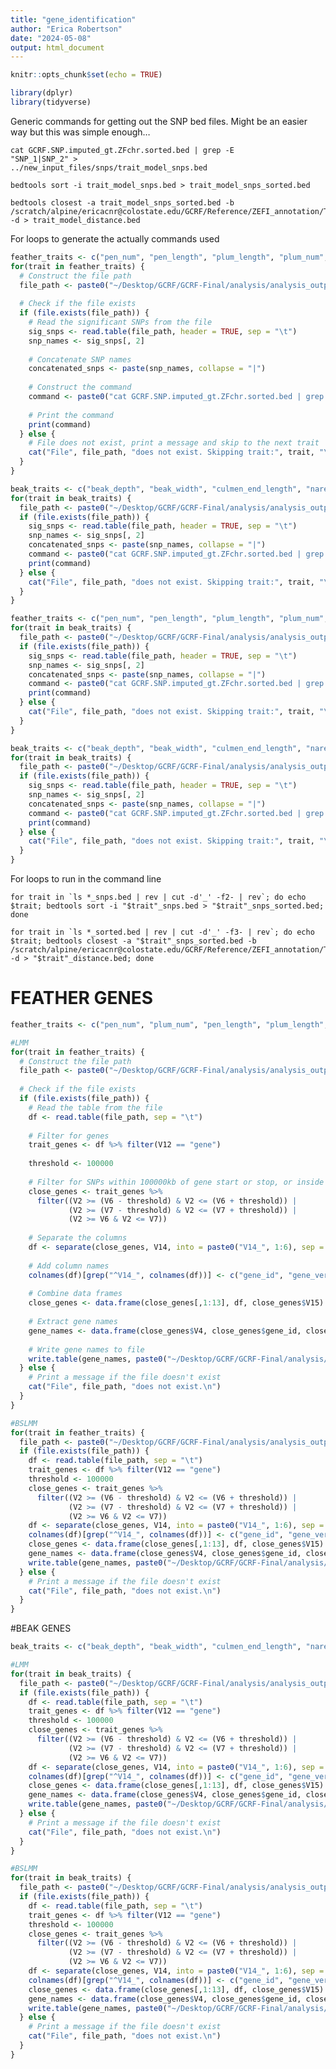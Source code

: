 ```yaml
---
title: "gene_identification"
author: "Erica Robertson"
date: "2024-05-08"
output: html_document
---
```


```r
knitr::opts_chunk$set(echo = TRUE)
```

```r
library(dplyr)
library(tidyverse)
```

Generic commands for getting out the SNP bed files. Might be an easier way but this was simple enough...
```generic_code
cat GCRF.SNP.imputed_gt.ZFchr.sorted.bed | grep -E 
"SNP_1|SNP_2" > 
../new_input_files/snps/trait_model_snps.bed

bedtools sort -i trait_model_snps.bed > trait_model_snps_sorted.bed

bedtools closest -a trait_model_snps_sorted.bed -b 
/scratch/alpine/ericacnr@colostate.edu/GCRF/Reference/ZEFI_annotation/Taeniopygia_guttata_sorted.bed 
-d > trait_model_distance.bed
```

For loops to generate the actually commands used
```r
feather_traits <- c("pen_num", "pen_length", "plum_length", "plum_num", "nodes", "GCRF_feather_PC")
for(trait in feather_traits) {
  # Construct the file path
  file_path <- paste0("~/Desktop/GCRF/GCRF-Final/analysis/analysis_output/lmm/lmm_feather/", trait, "_outlier.txt")
  
  # Check if the file exists
  if (file.exists(file_path)) {
    # Read the significant SNPs from the file
    sig_snps <- read.table(file_path, header = TRUE, sep = "\t") 
    snp_names <- sig_snps[, 2]
    
    # Concatenate SNP names
    concatenated_snps <- paste(snp_names, collapse = "|")
    
    # Construct the command
    command <- paste0("cat GCRF.SNP.imputed_gt.ZFchr.sorted.bed | grep -E '", concatenated_snps, "' > ../new_input_files/snps/", trait, "_lmm_snps.bed")
    
    # Print the command
    print(command)
  } else {
    # File does not exist, print a message and skip to the next trait
    cat("File", file_path, "does not exist. Skipping trait:", trait, "\n")
  }
}

beak_traits <- c("beak_depth", "beak_width", "culmen_end_length", "nare_length", "GCRF_bill_PC")
for(trait in beak_traits) {
  file_path <- paste0("~/Desktop/GCRF/GCRF-Final/analysis/analysis_output/lmm/lmm_bill/", trait, "_outlier.txt")
  if (file.exists(file_path)) {
    sig_snps <- read.table(file_path, header = TRUE, sep = "\t") 
    snp_names <- sig_snps[, 2]
    concatenated_snps <- paste(snp_names, collapse = "|")
    command <- paste0("cat GCRF.SNP.imputed_gt.ZFchr.sorted.bed | grep -E '", concatenated_snps, "' > ../new_input_files/snps/", trait, "_lmm_snps.bed")
    print(command)
  } else {
    cat("File", file_path, "does not exist. Skipping trait:", trait, "\n")
  }
}
```
```r
feather_traits <- c("pen_num", "pen_length", "plum_length", "plum_num", "nodes", "GCRF_feather_PC")
for(trait in beak_traits) {
  file_path <- paste0("~/Desktop/GCRF/GCRF-Final/analysis/analysis_output/bslmm/bslmm_bill/", trait, "_outlier.txt")
  if (file.exists(file_path)) {
    sig_snps <- read.table(file_path, header = TRUE, sep = "\t") 
    snp_names <- sig_snps[, 2]
    concatenated_snps <- paste(snp_names, collapse = "|")
    command <- paste0("cat GCRF.SNP.imputed_gt.ZFchr.sorted.bed | grep -E '", concatenated_snps, "' > ../new_input_files/snps/", trait, "_bslmm_snps.bed")
    print(command)
  } else {
    cat("File", file_path, "does not exist. Skipping trait:", trait, "\n")
  }
}

beak_traits <- c("beak_depth", "beak_width", "culmen_end_length", "nare_length", "GCRF_bill_PC")
for(trait in beak_traits) {
  file_path <- paste0("~/Desktop/GCRF/GCRF-Final/analysis/analysis_output/bslmm/bslmm_bill/", trait, "_outlier.txt")
  if (file.exists(file_path)) {
    sig_snps <- read.table(file_path, header = TRUE, sep = "\t") 
    snp_names <- sig_snps[, 2]
    concatenated_snps <- paste(snp_names, collapse = "|")
    command <- paste0("cat GCRF.SNP.imputed_gt.ZFchr.sorted.bed | grep -E '", concatenated_snps, "' > ../new_input_files/snps/", trait, "_bslmm_snps.bed")
    print(command)
  } else {
    cat("File", file_path, "does not exist. Skipping trait:", trait, "\n")
  }
}
```

For loops to run in the command line
```unix_commands
for trait in `ls *_snps.bed | rev | cut -d'_' -f2- | rev`; do echo $trait; bedtools sort -i "$trait"_snps.bed > "$trait"_snps_sorted.bed; done

for trait in `ls *_sorted.bed | rev | cut -d'_' -f3- | rev`; do echo $trait; bedtools closest -a "$trait"_snps_sorted.bed -b /scratch/alpine/ericacnr@colostate.edu/GCRF/Reference/ZEFI_annotation/Taeniopygia_guttata_sorted.bed -d > "$trait"_distance.bed; done
```

# FEATHER GENES
```r
feather_traits <- c("pen_num", "plum_num", "pen_length", "plum_length", "nodes", "GCRF_feather_PC")

#LMM
for(trait in feather_traits) {
  # Construct the file path
  file_path <- paste0("~/Desktop/GCRF/GCRF-Final/analysis/analysis_output/genes/", trait, "_lmm_distance.bed")
  
  # Check if the file exists
  if (file.exists(file_path)) {
    # Read the table from the file
    df <- read.table(file_path, sep = "\t")
    
    # Filter for genes
    trait_genes <- df %>% filter(V12 == "gene")
    
    threshold <- 100000
    
    # Filter for SNPs within 100000kb of gene start or stop, or inside the gene
    close_genes <- trait_genes %>%
      filter((V2 >= (V6 - threshold) & V2 <= (V6 + threshold)) |
             (V2 >= (V7 - threshold) & V2 <= (V7 + threshold)) |
             (V2 >= V6 & V2 <= V7))
    
    # Separate the columns
    df <- separate(close_genes, V14, into = paste0("V14_", 1:6), sep = "; ")
    
    # Add column names
    colnames(df)[grep("^V14_", colnames(df))] <- c("gene_id", "gene_version", "gene_name", "gene_source", "gene_biotype", "additional_info")
    
    # Combine data frames
    close_genes <- data.frame(close_genes[,1:13], df, close_genes$V15)
    
    # Extract gene names
    gene_names <- data.frame(close_genes$V4, close_genes$gene_id, close_genes$gene_name)
    
    # Write gene names to file
    write.table(gene_names, paste0("~/Desktop/GCRF/GCRF-Final/analysis/analysis_output/genes/", trait, "_genes_lmm_100kb.txt"), quote = FALSE, sep = "\t")
  } else {
    # Print a message if the file doesn't exist
    cat("File", file_path, "does not exist.\n")
  }
}

#BSLMM
for(trait in feather_traits) {
  file_path <- paste0("~/Desktop/GCRF/GCRF-Final/analysis/analysis_output/genes/", trait, "_lmm_distance.bed")
  if (file.exists(file_path)) {
    df <- read.table(file_path, sep = "\t")
    trait_genes <- df %>% filter(V12 == "gene")
    threshold <- 100000
    close_genes <- trait_genes %>%
      filter((V2 >= (V6 - threshold) & V2 <= (V6 + threshold)) |
             (V2 >= (V7 - threshold) & V2 <= (V7 + threshold)) |
             (V2 >= V6 & V2 <= V7))
    df <- separate(close_genes, V14, into = paste0("V14_", 1:6), sep = "; ")
    colnames(df)[grep("^V14_", colnames(df))] <- c("gene_id", "gene_version", "gene_name", "gene_source", "gene_biotype", "additional_info")
    close_genes <- data.frame(close_genes[,1:13], df, close_genes$V15)
    gene_names <- data.frame(close_genes$V4, close_genes$gene_id, close_genes$gene_name)
    write.table(gene_names, paste0("~/Desktop/GCRF/GCRF-Final/analysis/analysis_output/genes/", trait, "_genes_bslmm_100kb.txt"), quote = FALSE, sep = "\t")
  } else {
    # Print a message if the file doesn't exist
    cat("File", file_path, "does not exist.\n")
  }
}

```

#BEAK GENES
```r
beak_traits <- c("beak_depth", "beak_width", "culmen_end_length", "nare_length", "GCRF_bill_PC")

#LMM
for(trait in beak_traits) {
  file_path <- paste0("~/Desktop/GCRF/GCRF-Final/analysis/analysis_output/genes/", trait, "_lmm_distance.bed")
  if (file.exists(file_path)) {
    df <- read.table(file_path, sep = "\t")
    trait_genes <- df %>% filter(V12 == "gene")
    threshold <- 100000
    close_genes <- trait_genes %>%
      filter((V2 >= (V6 - threshold) & V2 <= (V6 + threshold)) |
             (V2 >= (V7 - threshold) & V2 <= (V7 + threshold)) |
             (V2 >= V6 & V2 <= V7))
    df <- separate(close_genes, V14, into = paste0("V14_", 1:6), sep = "; ")
    colnames(df)[grep("^V14_", colnames(df))] <- c("gene_id", "gene_version", "gene_name", "gene_source", "gene_biotype", "additional_info")
    close_genes <- data.frame(close_genes[,1:13], df, close_genes$V15)
    gene_names <- data.frame(close_genes$V4, close_genes$gene_id, close_genes$gene_name)
    write.table(gene_names, paste0("~/Desktop/GCRF/GCRF-Final/analysis/analysis_output/genes/", trait, "_genes_lmm_100kb.txt"), quote = FALSE, sep = "\t")
  } else {
    # Print a message if the file doesn't exist
    cat("File", file_path, "does not exist.\n")
  }
}

#BSLMM
for(trait in beak_traits) {
  file_path <- paste0("~/Desktop/GCRF/GCRF-Final/analysis/analysis_output/genes/", trait, "_lmm_distance.bed")
  if (file.exists(file_path)) {
    df <- read.table(file_path, sep = "\t")
    trait_genes <- df %>% filter(V12 == "gene")
    threshold <- 100000
    close_genes <- trait_genes %>%
      filter((V2 >= (V6 - threshold) & V2 <= (V6 + threshold)) |
             (V2 >= (V7 - threshold) & V2 <= (V7 + threshold)) |
             (V2 >= V6 & V2 <= V7))
    df <- separate(close_genes, V14, into = paste0("V14_", 1:6), sep = "; ")
    colnames(df)[grep("^V14_", colnames(df))] <- c("gene_id", "gene_version", "gene_name", "gene_source", "gene_biotype", "additional_info")
    close_genes <- data.frame(close_genes[,1:13], df, close_genes$V15)
    gene_names <- data.frame(close_genes$V4, close_genes$gene_id, close_genes$gene_name)
    write.table(gene_names, paste0("~/Desktop/GCRF/GCRF-Final/analysis/analysis_output/genes/", trait, "_genes_bslmm_100kb.txt"), quote = FALSE, sep = "\t")
  } else {
    # Print a message if the file doesn't exist
    cat("File", file_path, "does not exist.\n")
  }
}
```